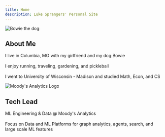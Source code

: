 ```yaml
---
title: Home
description: Luke Sprangers' Personal Site
---
```



<div className={styles.profileSection}>
  <div className={styles.profileBubble}>
    <img src="/img/bowie.jpg" alt="Bowie the dog" className={styles.profileImg} />
    <h2>About Me</h2>
    <p>
      I live in Columbia, MO with my girlfriend and my dog Bowie<br/><br/>
      I enjoy running, traveling, gardening, and pickleball<br/><br/>
      I went to University of Wisconsin - Madison and studied Math, Econ, and CS
    </p>
  </div>
  <div className={styles.profileBubble}>
    <img src="/img/ma_logo.png" alt="Moody's Analytics Logo" className={styles.profileLogoImg} />
    <h2>Tech Lead </h2>
    <p>
      ML Engineering & Data @ Moody's Analytics<br/><br/>
      Focus on Data and ML Platforms for graph analytics, agents, search, and large scale ML features
    </p>
  </div>
</div>

